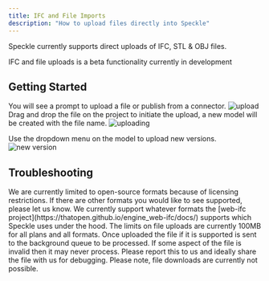 ```yaml
---
title: IFC and File Imports  
description: "How to upload files directly into Speckle"
---
```



<Info>
  Speckle currently supports direct uploads of IFC, STL & OBJ files.
</Info>

<Versions app="IFC" versions="IFC2x3, IFC4 & IFC4x3" />

<Note>IFC and file uploads is a beta functionality currently in development</Note>


## Getting Started

<Steps>
  <Step title="Create a new project">
    You will see a prompt to upload a file or publish from a connector.
    <Frame>
    <img src="/images/files/file-upload.png" alt="upload" />
    </Frame>
  </Step>

  <Step title="Drag and drop your file">
    Drag and drop the file on the project to initiate the upload, a new model will be created with the file name.
    <Frame>
    <img src="/images/files/file-uploading.png" alt="uploading" />
    </Frame>
  </Step>

  <Step title="Upload new versions">

   Use the dropdown menu on the model to upload new versions.
    <Frame>
    <img src="/images/files/file-new_version.png" alt="new version" />
    </Frame>
  </Step>

</Steps>

## Troubleshooting
<AccordionGroup>
  <Accordion title="Will you support other formats for direct upload?">
    We are currently limited to open-source formats because of licensing restrictions. If there are other formats you would like to see supported, please let us know.
  </Accordion>
  <Accordion title="Will you support IFC versions other than IFC2x3, IFC4 & IFC4x3?">
    We currently support whatever formats the [web-ifc project](https://thatopen.github.io/engine_web-ifc/docs/) supports which Speckle uses under the hood.
  </Accordion>
  <Accordion title="My file is too large to upload">
    The limits on file uploads are currently 100MB for all plans and all formats.
  </Accordion>
  <Accordion title="I have uploaded a file but it's not visible">
    Once uploaded the file if it is supported is sent to the background queue to be processed.
  </Accordion>
  <Accordion title="I have uploaded a file but it's still importing">
    If some aspect of the file is invalid then it may never process. Please report this to us and ideally share the file with us for debugging.
  </Accordion>
</AccordionGroup>
<Note>Please note, file downloads are currently not possible.</Note>
